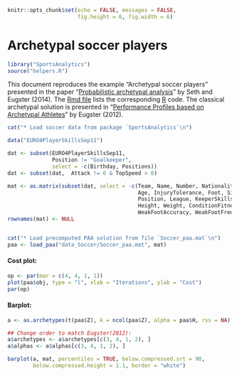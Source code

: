 
<style>
body {
  width: 600px;
}
</style>

```r
knitr::opts_chunk$set(echo = FALSE, messages = FALSE, 
                      fig.height = 6, fig.width = 6)
```

# Archetypal soccer players

```r
library("SportsAnalytics")
source("helpers.R")
```

This document reproduces the example "Archetypal soccer players"
presented in the paper "[Probabilistic archetypal analysis](http://arxiv.org/abs/1312.7604)" by Seth and Eugster (2014). The [Rmd file](Soccer-report.Rmd) lists the 
corresponding [R](http://www.r-project.org) code. The classical archetypal
solution is presented in "[Performance Profiles based on Archetypal Athletes](http://www.ingentaconnect.com/content/uwic/ujpa/2012/00000012/00000001/art00016)" by Eugster (2012).


```r
cat("* Load soccer data from package `SportsAnalytics`\n")

data("EURO4PlayerSkillsSep11")

dat <- subset(EURO4PlayerSkillsSep11,
              Position != "Goalkeeper",
              select = -c(Birthday, Positions))
dat <- subset(dat,  Attack != 6 & TopSpeed > 0)

mat <- as.matrix(subset(dat, select = -c(Team, Name, Number, Nationality,
                                         Age, InjuryTolerance, Foot, Side,
                                         Position, League, KeeperSkills,
                                         Height, Weight, ConditionFitness,
                                         WeakFootAccuracy, WeakFootFrequency)))
rownames(mat) <- NULL


cat("* Load precomputed PAA solution from file `Soccer_paa.mat`\n")
paa <- load_paa("data_Soccer/Soccer_paa.mat", mat)
```


#### Cost plot:

```r
op <- par(mar = c(4, 4, 1, 1))
plot(paa$obj, type = "l", xlab = "Iterations", ylab = "Cost")
par(op)
```


#### Barplot:

```r
a <- as.archetypes(t(paa$Z), k = ncol(paa$Z), alpha = paa$H, rss = NA)

## Change order to match Eugster(2012):
a$archetypes <- a$archetypes[c(3, 4, 1, 2), ]
a$alphas <- a$alphas[c(3, 4, 1, 2), ]

barplot(a, mat, percentiles = TRUE, below.compressed.srt = 90, 
        below.compressed.height = 1.1, border = "white")
```

